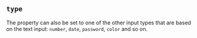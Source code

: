 
## `type`

The <FieldTypeLink/> property can also be set to one of the other
input types that are based on the text input: `number`,
`date`, `password`, `color` and so on.

<Example
  Component={Type}
  code={TypeSrc}
  caption="type"
  undent={2}
  expand
/>


